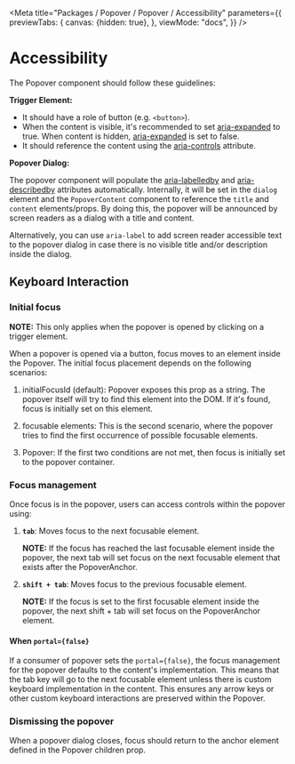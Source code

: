 
<Meta
    title="Packages / Popover / Popover / Accessibility"
    parameters={{
        previewTabs: {
            canvas: {hidden: true},
        },
        viewMode: "docs",
    }}
/>

# Accessibility

The Popover component should follow these guidelines:

**Trigger Element:**

-   It should have a role of button (e.g. `<button>`).
-   When the content is visible, it's recommended to set
    [aria-expanded](https://www.w3.org/TR/wai-aria-1.1/#aria-expanded) to true.
    When content is hidden,
    [aria-expanded](https://www.w3.org/TR/wai-aria-1.1/#aria-expanded) is set to
    false.
-   It should reference the content using the
    [aria-controls](https://www.w3.org/TR/wai-aria-1.1/#aria-controls) attribute.

**Popover Dialog:**

The popover component will populate the
[aria-labelledby](https://www.w3.org/TR/wai-aria/#aria-labelledby) and
[aria-describedby](https://www.w3.org/TR/wai-aria-1.1/#aria-describedby)
attributes automatically. Internally, it will be set in the `dialog` element and
the `PopoverContent` component to reference the `title` and `content`
elements/props. By doing this, the popover will be announced by screen readers
as a dialog with a title and content.

Alternatively, you can use `aria-label` to add screen reader accessible text to the popover dialog in case there is no
visible title and/or description inside the dialog.

## Keyboard Interaction

### Initial focus

**NOTE:** This only applies when the popover is opened by clicking on a trigger
element.

When a popover is opened via a button, focus moves to an element inside the
Popover. The initial focus placement depends on the following scenarios:

1. initialFocusId (default): Popover exposes this prop as a string. The popover
   itself will try to find this element into the DOM. If it's found, focus is
   initially set on this element.

2. focusable elements: This is the second scenario, where the popover tries to
   find the first occurrence of possible focusable elements.

3. Popover: If the first two conditions are not met, then focus is initially set
   to the popover container.

### Focus management

Once focus is in the popover, users can access controls within the popover
using:

1. **`tab`**: Moves focus to the next focusable element.

    **NOTE:** If the focus has reached the last focusable element inside the
    popover, the next tab will set focus on the next focusable element that
    exists after the PopoverAnchor.

2. **`shift + tab`**: Moves focus to the previous focusable element.

    **NOTE:** If the focus is set to the first focusable element inside the
    popover, the next shift + tab will set focus on the PopoverAnchor element.

#### When `portal={false}`

If a consumer of popover sets the `portal={false}`, the focus management for the
popover defaults to the content's implementation. This means that the tab key
will go to the next focusable element unless there is custom keyboard implementation
in the content. This ensures any arrow keys or other custom keyboard interactions are
preserved within the Popover.

### Dismissing the popover

When a popover dialog closes, focus should return to the anchor element defined
in the Popover children prop.
